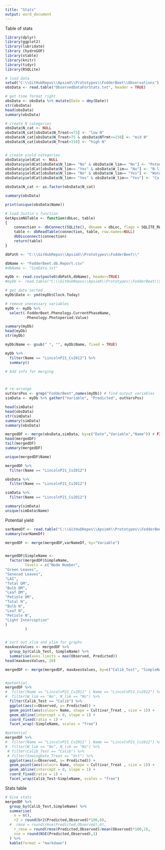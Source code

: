 ```yaml
---
title: "Stats"
output: word_document
---
```


Table of stats

```r
library(dplyr)
library(ggplot2)
library(lubridate)
library (hydroGOF)
library(xtable)
library(knitr)
library(tidyr)
library(RSQLite)

# load data
setwd("C:\\GitHubRepos\\ApsimX\\Prototypes\\FodderBeet\\Observations")
obsData <- read.table("ObservedDataForStats.txt", header = TRUE)

# get time format right
obsData <- obsData %>% mutate(Date = dmy(Date))
str(obsData)
head(obsData)
summary(obsData)

# create N categories
obsData$N_cat <- NULL
obsData$N_cat[obsData$N_Treat<=75] <- "low N"
obsData$N_cat[obsData$N_Treat>75 & obsData$NTrmt<=150] <- "mid N"
obsData$N_cat[obsData$N_Treat>150] <- "high N"


# create yield categories
obsData$yieldCat <- NULL
obsData$yieldCat[obsData$N_lim== "No" & obsData$W_lim== "No"] <- "Potential"
obsData$yieldCat[obsData$N_lim== "Yes" & obsData$W_lim== "No"] <- "N-limited only"
obsData$yieldCat[obsData$N_lim== "No" & obsData$W_lim== "Yes"] <- "Water-limited only"
obsData$yieldCat[obsData$N_lim== "Yes" & obsData$W_lim== "Yes"] <- "Co-limited"

obsData$N_cat <- as.factor(obsData$N_cat)

summary(obsData)

print(unique(obsData$Name))

```

```r
# load Justin's function
GetApsimNGTable <- function(dbLoc, table) 
{
    connection <- dbConnect(SQLite(), dbname = dbLoc, flags = SQLITE_RW)
    table <- dbReadTable(connection, table, row.names=NULL)
    dbDisconnect(connection)
    return(table)
}

dbPath <- "C:\\GitHubRepos\\ApsimX\\Prototypes\\FodderBeet\\"

dbName <- "FodderBeet.db.Report.csv"
#dbName <- "SimData.txt"

myDb <- read.csv(paste0(dbPath,dbName), header=TRUE)
#myDb <- read.table("C:\\GitHubRepos\\ApsimX\\Prototypes\\FodderBeet\\SimData.txt", header=TRUE)

# get date sorted
myDb$Date <- ymd(myDb$Clock.Today)

# remove unecessary variables
myDb <- myDb %>%
  select(-FodderBeet.Phenology.CurrentPhaseName, 
         -Phenology.Photoperiod.Value)

summary(myDb)
head(myDb)
str(myDb)

myDb$Name <- gsub(" ", "", myDb$Name, fixed = TRUE)

myDb %>%
  filter(Name == "LincolnP21_Cv2012") %>%
  summary()


```


```r

# Add info for merging



# re-arrange
outVarsPos <- grep("FodderBeet",names(myDb)) # find output variables
simData <- myDb %>% gather("Variable", "Predicted", outVarsPos)

head(simData)
head(obsData)
str(simData)
summary(simData)
summary(obsData)

mergedDF <- merge(obsData,simData, by=c("Date","Variable","Name")) # FIXME: add experiment?
head(mergedDF)
tail(mergedDF)
summary(mergedDF)

unique(mergedDF$Name)

mergedDF %>%
  filter(Name == "LincolnP21_Cv2012")

obsData %>%
  filter(Name == "LincolnP21_Cv2012")

simData %>%
  filter(Name == "LincolnP21_Cv2012")

summary(simData)
unique(simData$Name)

```



Potential yield

```r

varNameDf <- read.table("C:\\GitHubRepos\\ApsimX\\Prototypes\\FodderBeet\\VariableNames.txt", header = TRUE)
summary(varNameDf)

mergedDF <- merge(mergedDF,varNameDf, by="Variable")


mergedDF$SimpleName <- 
  factor(mergedDF$SimpleName, 
         levels = c("Node Number",
"Green Leaves",
"Seneced Leaves",
"LAI",
"Total DM",
"Bulb DM",
"Leaf DM",
"Petiole DM",
"Total N",
"Bulb N",
"Leaf N",
"Petiole N",
"Light Interception"
)
         )


# sort out xlim and ylim for graphs
maxAxesValues <- mergedDF %>%
  group_by(Calib_Test, SimpleName) %>%
  summarise(axes.limits = max(Observed, Predicted))
head(maxAxesValues, 20)

mergedDF <- merge(mergedDF, maxAxesValues, by=c("Calib_Test", "SimpleName"))


#potential
mergedDF %>%
#  filter(Name == "LincolnP21_Cv2011" | Name == "LincolnP21_Cv2012") %>%
#  filter(W_lim == "No", N_lim == "No") %>%
  filter(Calib_Test == "Calib") %>%
  ggplot(aes(x=Observed, y= Predicted)) +
  geom_point(aes(colour= Name, shape = Cultivar_Treat , size = 1)) +
  geom_abline(intercept = 0, slope = 1) +
  coord_fixed(ratio = 1) +
  facet_wrap(~SimpleName, scales = "free")

#potential
mergedDF %>%
#  filter(Name == "LincolnP21_Cv2011" | Name == "LincolnP21_Cv2012") %>%
#  filter(W_lim == "No", N_lim == "No") %>%
 # filter(Calib_Test == "Calib") %>%
 # filter(SowingDate_Treat == "Oct") %>%
  ggplot(aes(x=Observed, y= Predicted)) +
  geom_point(aes(colour= Name, shape = Cultivar_Treat , size = 1)) +
  geom_abline(intercept = 0, slope = 1) +
  coord_fixed(ratio = 1) +
  facet_wrap(Calib_Test~SimpleName, scales = "free")

```


Stats table

```r
# Give stats
mergedDF %>%
  group_by(Calib_Test,SimpleName) %>%
  summarise(
    n = n(),
    r2 = round(br2(Predicted,Observed)*100,0),
  #  rmse = round(rmse(Predicted,Observed),0),
    r_rmse = round(rmse(Predicted,Observed)/mean(Observed)*100,1),
    nse = round(NSE(Predicted,Observed),1)
  ) %>%
  kable(format = "markdown")

```

